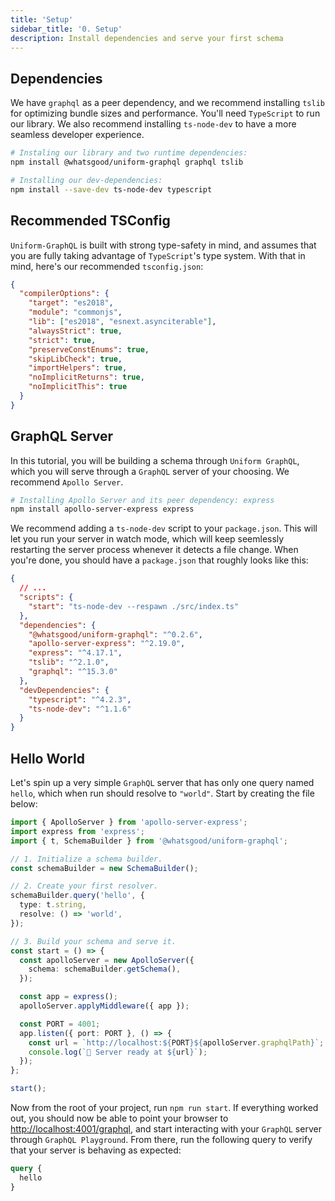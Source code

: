```yaml
---
title: 'Setup'
sidebar_title: '0. Setup'
description: Install dependencies and serve your first schema
---
```


<!-- TODO: write a friendly intro paragraph -->

## Dependencies

We have `graphql` as a peer dependency, and we recommend installing `tslib` for optimizing bundle sizes and performance. You'll need `TypeScript` to run our library. We also recommend installing `ts-node-dev` to have a more seamless developer experience.

```bash
# Instaling our library and two runtime dependencies:
npm install @whatsgood/uniform-graphql graphql tslib

# Installing our dev-dependencies:
npm install --save-dev ts-node-dev typescript
```

## Recommended TSConfig

`Uniform-GraphQL` is built with strong type-safety in mind, and assumes that you are fully taking advantage of `TypeScript`'s type system. With that in mind, here's our recommended `tsconfig.json`:

```json:title=tsconfig.json
{
  "compilerOptions": {
    "target": "es2018",
    "module": "commonjs",
    "lib": ["es2018", "esnext.asynciterable"],
    "alwaysStrict": true,
    "strict": true,
    "preserveConstEnums": true,
    "skipLibCheck": true,
    "importHelpers": true,
    "noImplicitReturns": true,
    "noImplicitThis": true
  }
}
```

## GraphQL Server

In this tutorial, you will be building a schema through `Uniform GraphQL`, which you will serve through a `GraphQL` server of your choosing. We recommend `Apollo Server`.

```bash
# Installing Apollo Server and its peer dependency: express
npm install apollo-server-express express
```

We recommend adding a `ts-node-dev` script to your `package.json`. This will let you run your server in watch mode, which will keep seemlessly restarting the server process whenever it detects a file change. When you're done, you should have a `package.json` that roughly looks like this:

```json:title=package.json
{
  // ...
  "scripts": {
    "start": "ts-node-dev --respawn ./src/index.ts"
  },
  "dependencies": {
    "@whatsgood/uniform-graphql": "^0.2.6",
    "apollo-server-express": "^2.19.0",
    "express": "^4.17.1",
    "tslib": "^2.1.0",
    "graphql": "^15.3.0"
  },
  "devDependencies": {
    "typescript": "^4.2.3",
    "ts-node-dev": "^1.1.6"
  }
}
```

## Hello World

Let's spin up a very simple `GraphQL` server that has only one query named `hello`, which when run should resolve to `"world"`. Start by creating the file below:

```ts:title=src/index.ts
import { ApolloServer } from 'apollo-server-express';
import express from 'express';
import { t, SchemaBuilder } from '@whatsgood/uniform-graphql';

// 1. Initialize a schema builder.
const schemaBuilder = new SchemaBuilder();

// 2. Create your first resolver.
schemaBuilder.query('hello', {
  type: t.string,
  resolve: () => 'world',
});

// 3. Build your schema and serve it.
const start = () => {
  const apolloServer = new ApolloServer({
    schema: schemaBuilder.getSchema(),
  });

  const app = express();
  apolloServer.applyMiddleware({ app });

  const PORT = 4001;
  app.listen({ port: PORT }, () => {
    const url = `http://localhost:${PORT}${apolloServer.graphqlPath}`;
    console.log(`🚀 Server ready at ${url}`);
  });
};

start();
```

Now from the root of your project, run `npm run start`. If everything worked out, you should now be able to point your browser to [http://localhost:4001/graphql](http://localhost:4001/graphql), and start interacting with your `GraphQL` server through `GraphQL Playground`. From there, run the following query to verify that your server is behaving as expected:

```graphql
query {
  hello
}
```
